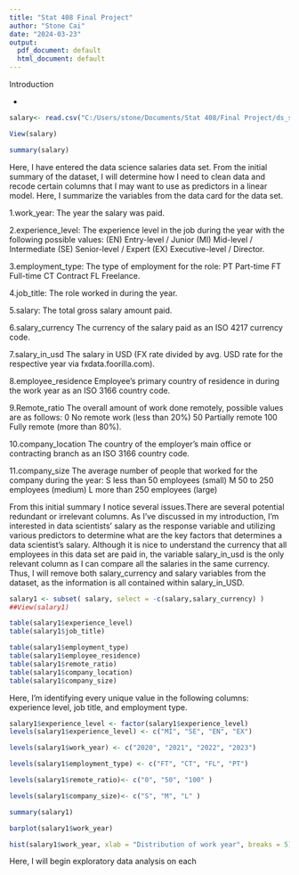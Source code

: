 ---
title: "Stat 408 Final Project"
author: "Stone Cai"
date: "2024-03-23"
output:
  pdf_document: default
  html_document: default
---
Introduction

-





```{r }

salary<- read.csv("C:/Users/stone/Documents/Stat 408/Final Project/ds_salaries.csv")

View(salary)

summary(salary)

```
Here, I have entered the data science salaries data set. From the initial summary of the dataset, I will determine how I need to clean data and recode certain columns that I may want to use as predictors in a linear model. Here, I summarize the variables from the data card for the data set. 

1.work_year:	The year the salary was paid.

2.experience_level:	The experience level in the job during the year with the following possible values: (EN) Entry-level / Junior (MI) Mid-level / Intermediate (SE) Senior-level / Expert (EX) Executive-level / Director.

3.employment_type:	The type of employment for the role: PT Part-time FT Full-time CT Contract FL Freelance.

4.job_title:	The role worked in during the year.

5.salary:	The total gross salary amount paid.

6.salary_currency	The currency of the salary paid as an ISO 4217 currency code.

7.salary_in_usd	The salary in USD (FX rate divided by avg. USD rate for the respective year via fxdata.foorilla.com).

8.employee_residence	Employee's primary country of residence in during the work year as an ISO 3166 country code.

9.Remote_ratio	The overall amount of work done remotely, possible values are as follows: 0 No remote work (less than 20%) 50 Partially remote 100 Fully remote (more than 80%).

10.company_location	The country of the employer's main office or contracting branch as an ISO 3166 country code.

11.company_size	The average number of people that worked for the company during the year: S less than 50 employees (small) M 50 to 250 employees (medium) L more than 250 employees (large)

From this initial summary I notice several issues.There are several potential redundant or irrelevant columns. As I've discussed in my introduction, I'm interested in data scientists' salary as the response variable and utilizing various predictors to determine what are the key factors that determines a data scientist's salary. Although it is nice to understand the currency that all employees in this data set are paid in, the variable salary_in_usd is the only relevant column as I can compare all the salaries in the same currency. Thus, I will remove both salary_currency and salary variables from the dataset, as the information is all contained within salary_in_USD. 

```{r }
salary1 <- subset( salary, select = -c(salary,salary_currency) )
##View(salary1)

table(salary1$experience_level)
table(salary1$job_title)

table(salary1$employment_type)
table(salary1$employee_residence)
table(salary1$remote_ratio)
table(salary1$company_location)
table(salary1$company_size)
```
Here, I'm identifying every unique value in the following columns: experience level, job title, and employment type. 
```{r }
salary1$experience_level <- factor(salary1$experience_level)
levels(salary1$experience_level) <- c("MI", "SE", "EN", "EX")

levels(salary1$work_year) <- c("2020", "2021", "2022", "2023")

levels(salary1$employment_type) <- c("FT", "CT", "FL", "PT")

levels(salary1$remote_ratio)<- c("0", "50", "100" )

levels(salary1$company_size)<- c("S", "M", "L" )

summary(salary1)

```


```{r }

barplot(salary1$work_year)

hist(salary1$work_year, xlab = "Distribution of work year", breaks = 5)

```
Here, I will begin exploratory data analysis on each 

